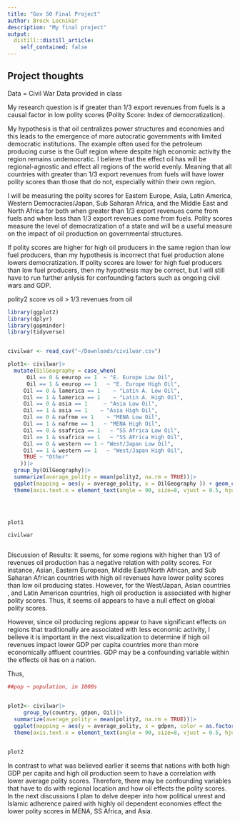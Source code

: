 ```yaml
---
title: "Gov 50 Final Project"
author: Brock Locnikar
description: "My final project"
output:
  distill::distill_article:
    self_contained: false
---
```



## Project thoughts

Data =  Civil War Data provided in class


My research question is if greater than 1/3 export revenues from fuels is a causal factor in low polity scores (Polity Score:  Index of democratization). 

My hypothesis is that oil centralizes power structures and economies and this leads to the emergence of more autocratic governments with limited democratic institutions. The example often used for the petroleum producing curse is the Gulf region where despite high economic activity the region remains undemocratic. I believe that the effect oil has will be regional-agnostic and effect all regions of the world evenly. Meaning that all countries with greater than 1/3 export revenues from fuels will have lower polity scores than those that do not, especially within their own region. 


I will be measuring the polity scores for Eastern Europe, Asia, Latin America, Western Democracies/Japan, Sub Saharan Africa, and the Middle East and North Africa for both when greater than 1/3 export revenues come from fuels and when less than 1/3 export revenues come from fuels. Polity scores measure the level of democratization of a state and will be a useful measure on the impact of oil production on governmental structures.


If polity scores are higher for high oil producers in the same region than low fuel producers, than my hypothesis is incorrect that fuel production alone lowers democratization. If polity scores are lower for high fuel producers than low fuel producers, then my hypothesis may be correct, but I will still have to run further anlysis for confounding factors such as ongoing civil wars and GDP.



polity2 score vs oil > 1/3 revenues from oil
```r
library(ggplot2)
library(dplyr)
library(gapminder)
library(tidyverse)


civilwar <- read_csv("~/Downloads/civilwar.csv")

plot1<- civilwar|>
  mutate(OilGeography = case_when(
      Oil == 0 & eeurop == 1  ~ "E. Europe Low Oil",
      Oil == 1 & eeurop == 1   ~ "E. Europe High Oil",
     Oil == 0 & lamerica == 1    ~ "Latin A. Low Oil",
     Oil == 1 & lamerica == 1    ~ "Latin A. High Oil",
     Oil == 0 & asia == 1     ~ "Asia Low Oil",
     Oil == 1 & asia == 1    ~ "Asia High Oil",
     Oil == 0 & nafrme == 1    ~ "MENA Low Oil",
     Oil == 1 & nafrme == 1   ~ "MENA High Oil",
     Oil == 0 & ssafrica == 1   ~ "SS Africa Low Oil",
     Oil == 1 & ssafrica == 1   ~ "SS AFrica High Oil",
     Oil == 0 & western == 1 ~ "West/Japan Low Oil",
     Oil == 1 & western == 1   ~ "West/Japan High Oil",
     TRUE ~ "Other"
    ))|>
  group_by(OilGeography)|>
  summarize(average_polity = mean(polity2, na.rm = TRUE))|>
  ggplot(mapping = aes(y = average_polity, x = OilGeography )) + geom_col(color = "blue") +
  theme(axis.text.x = element_text(angle = 90, size=8, vjust = 0.5, hjust=1)) + labs(y = "Average Polity Score", 
                                                                             x = "Region and Oil Dependency", title = "Average Polity Score Vs. Oil Revenue By Region", subtitle = "High Oil = Greater 1/3 Revenues From Fuel Exports")



plot1

civilwar



```
Discussion of Results: It seems, for some regions with higher than 1/3 of revenues oil production has a negative relation with polity scores. For instance, Asian, Eastern European, Middle East/North African, and Sub Saharan African countries with high oil revenues have lower polity scores than low oil producing states. However, for the West/Japan, Asian countries , and Latin American countries, high oil production is associated with higher polity scores. Thus, it seems oil appears to have a null effect on global polity scores.

However, since oil producing regions appear to have significant effects on regions that traditionally are associated with less economic activity, I believe it is important in the next visualization to determine if high oil revenues impact lower GDP per capita countries more than more economically affluent countries. GDP may be a confounding variable within the effects oil has on a nation. 

Thus, 
```r
##pop ~ population, in 1000s


plot2<- civilwar|>
     group_by(country, gdpen, Oil)|>
  summarize(average_polity = mean(polity2, na.rm = TRUE))|>
  ggplot(mapping = aes(y = average_polity, x = gdpen, color = as.factor(Oil))) + geom_point() + scale_color_manual(values = c("0" ="blue", "1"= "red"))+
  theme(axis.text.x = element_text(angle = 90, size=8, vjust = 0.5, hjust=1)) + labs(y = "Average Polity Score", x = "Countries' GDP/POP Based on PWT 5.6, WDI 2001, and COW Energy Data  ", title = "Relationship Between GDP, Oil and Polity Scores") 
  

plot2

```
In contrast to what was believed earlier it seems that nations with both high GDP per capita and high oil production seem to have a correlation with lower average polity scores. Therefore, there may be confounding variables that have to do with regional location and how oil effects the polity scores. In the next discussions I plan to delve deeper into how political unrest and Islamic adherence paired with highly oil dependent economies effect the lower polity scores in MENA, SS Africa, and Asia.    

